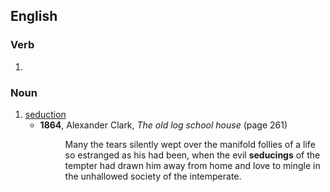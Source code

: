 ==English==

===Verb===
{{head|en|verb form}}

# {{present participle of|seduce|lang=en|nocat=1}}

===Noun===
{{en-noun}}

# [[seduction]]
#* '''1864''', Alexander Clark, ''The old log school house'' (page 261)
#*: Many the tears silently wept over the manifold follies of a life so estranged as his had been, when the evil '''seducings''' of the tempter had drawn him away from home and love to mingle in the unhallowed society of the intemperate.